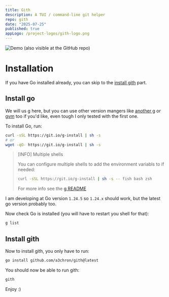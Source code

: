 ```yaml
---
title: Gith
description: A TUI / command-line git helper
repo: gith
date: "2025-07-25"
published: true
appLogo: /project-logos/gith-logo.png
---
```



<img src="/project-images/gith-preview.gif" alt="Demo (also visible at the GitHub repo)" className='w-full md:w-2/3 rounded-3xl border-2 border-mantle' />


# Installation

If you have Go installed already, you can skip to the [install gith](#install-gith) part.

## Install go

We will us [g](https://github.com/stefanmaric/g) here, 
but you can use other version mangers like [another g](https://github.com/voidint/g) 
or [gvm](https://github.com/moovweb/gvm) too if you'd like, even tough I only tested with the first one.

To install Go, run:
```bash
curl -sSL https://git.io/g-install | sh -s
# or
wget -qO- https://git.io/g-install | sh -s
```

> [INFO] Multiple shells
> 
> You can configure multiple shells to add the environment variabls to if needed:
> ```bash
> curl -sSL https://git.io/g-install | sh -s -- fish bash zsh
> ```
> For more info see the [g README](https://github.com/stefanmaric/g?tab=readme-ov-file#shell-support)

I am developing at Go version `1.24.5` so `1.24.x` should work, but the latest go version probably too.

Now check Go is installed (you will have to restart you shell for that):
```bash
g list
```

## Install gith

Now to install gith, you only have to run: 
```bash
go install github.com/a3chron/gith@latest
```

You should now be able to run gith:
```bash
gith
```

Enjoy :)